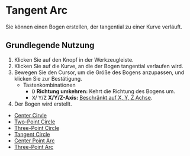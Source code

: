 
# Tangent Arc

<Reference shortcut="" command="Tangent Arc" button="Toolbar"  buttonIcon='button-tangent-ark'/>

Sie können einen Bogen erstellen, der tangential zu einer Kurve verläuft.

## Grundlegende Nutzung

1. Klicken Sie auf den <ButtonIcon type="button-tangent-ark" /> Knopf in der Werkzeugleiste.
2. Klicken Sie auf die Kurve, an die der Bogen tangential verlaufen wird.
3. Bewegen Sie den Cursor, um die Größe des Bogens anzupassen, und klicken Sie zur Bestätigung.
    - <Kst>Tastenkombinationen</Kst>
        - <kbd>D</kbd> **Richtung umkehren:** Kehrt die Richtung des Bogens um.
        - <kbd>X</kbd>/ <kbd>Y</kbd>/<kbd>Z</kbd> **X/Y/Z-Axis:** [Beschränkt auf X, Y, Z Achse](/tool/sketching-essentials#constrain-to-an-axis).
6. Der Bogen wird erstellt.

<VideoPlayer fileName="tangent-arc"/>

- [Center Cirvle](center-circle)
- [Two-Point Circle](two-point-circle)
- [Three-Point Circle](three-point-circle)
- [Tangent Circle](tangent-circle)
- [Center Point Arc](center-point-arc)
- [Three-Point Arc](three-point-arc)
